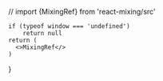 // import {MixingRef} from 'react-mixing/src'

    if (typeof window === 'undefined')
        return null
    return (
      <>MixingRef</>
    )
}
